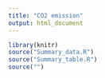 ```yaml
---
title: "CO2 emission"
output: html_document
---
```


```r

library(knitr)
source("Summary_data.R")
source("Summary_table.R")
source("")

```





```r



```